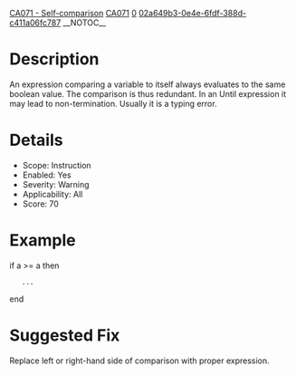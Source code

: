 [[Property:title|CA071 - Self-comparison]]
[[Property:link_title|CA071]]
[[Property:weight|0]]
[[Property:uuid|02a649b3-0e4e-6fdf-388d-c411a06fc787]]
__NOTOC__
=Description=
An expression comparing a variable to itself always evaluates to the same boolean value. The comparison is thus redundant. In an Until expression it may lead to non-termination. Usually it is a typing error.

=Details=
*Scope: Instruction
*Enabled: Yes
*Severity: Warning
*Applicability: All
*Score: 70

=Example=
<e>if a >= a then
	...
end</e>

=Suggested Fix=
Replace left or right-hand side of comparison with proper expression.

{{SeeAlso | [[CA001 - Self Assignment]]}}

